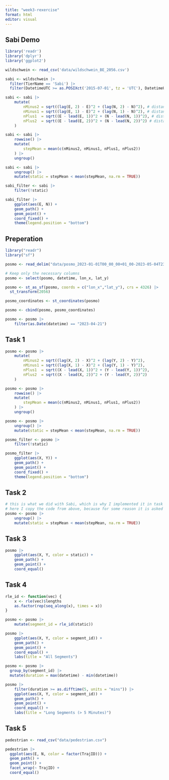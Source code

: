 ```yaml
---
title: "week3-rexercise"
format: html
editor: visual
---
```


## Sabi Demo

```r
library('readr')
library('dplyr')
library('ggplot2')

wildschwein <- read_csv('data/wildschwein_BE_2056.csv')

sabi <- wildschwein |>
  filter(TierName == 'Sabi') |>
  filter(DatetimeUTC >= as.POSIXct('2015-07-01', tz = 'UTC'), DatetimeUTC < as.POSIXct('2015-07-03', tz = 'UTC'))

sabi <- sabi |>
    mutate(
        nMinus2 = sqrt((lag(E, 2) - E)^2 + (lag(N, 2) - N)^2), # distance to pos -30 minutes
        nMinus1 = sqrt((lag(E, 1) - E)^2 + (lag(N, 1) - N)^2), # distance to pos -15 minutes
        nPlus1  = sqrt((E - lead(E, 1))^2 + (N - lead(N, 1))^2), # distance to pos +15 mintues
        nPlus2  = sqrt((E - lead(E, 2))^2 + (N - lead(N, 2))^2) # distance to pos +30 minutes
    )

sabi <- sabi |>
    rowwise() |>
    mutate(
        stepMean = mean(c(nMinus2, nMinus1, nPlus1, nPlus2))
    ) |>
    ungroup()

sabi <- sabi |>
    ungroup() |>
    mutate(static = stepMean < mean(stepMean, na.rm = TRUE))

sabi_filter <- sabi |>
    filter(!static)

sabi_filter |>
    ggplot(aes(E, N)) +
    geom_path() +
    geom_point() +
    coord_fixed() +
    theme(legend.position = "bottom")
```

## Preperation

```r
library("readr")
library("sf")

posmo <- read_delim("data/posmo_2023-01-01T00_00_00+01_00-2023-05-04T23_59_59+02_00.csv")

# Keep only the necessary columns
posmo <- select(posmo, datetime, lon_x, lat_y)

posmo <- st_as_sf(posmo, coords = c("lon_x","lat_y"), crs = 4326) |>
  st_transform(2056)

posmo_coordinates <- st_coordinates(posmo)

posmo <- cbind(posmo, posmo_coordinates)

posmo <- posmo |>
    filter(as.Date(datetime) == "2023-04-21")
```

## Task 1

```r
posmo <- posmo |>
    mutate(
        nMinus2 = sqrt((lag(X, 2) - X)^2 + (lag(Y, 2) - Y)^2),
        nMinus1 = sqrt((lag(X, 1) - X)^2 + (lag(Y, 1) - Y)^2),
        nPlus1  = sqrt((X - lead(X, 1))^2 + (Y - lead(Y, 1))^2),
        nPlus2  = sqrt((X - lead(X, 2))^2 + (Y - lead(Y, 2))^2)
    )

posmo <- posmo |>
    rowwise() |>
    mutate(
        stepMean = mean(c(nMinus2, nMinus1, nPlus1, nPlus2))
    ) |>
    ungroup()

posmo <- posmo |>
    ungroup() |>
    mutate(static = stepMean < mean(stepMean, na.rm = TRUE))

posmo_filter <- posmo |>
    filter(!static)

posmo_filter |>
    ggplot(aes(X, Y)) +
    geom_path() +
    geom_point() +
    coord_fixed() +
    theme(legend.position = "bottom")
```

## Task 2

```r
# this is what we did with Sabi, which is why I implemented it in task 1 already;
# here I copy the code from above, because for some reason it is asked for again in task 2
posmo <- posmo |>
    ungroup() |>
    mutate(static = stepMean < mean(stepMean, na.rm = TRUE))
```

## Task 3

```r
posmo |>
    ggplot(aes(X, Y, color = static)) +
    geom_path() +
    geom_point() +
    coord_equal()
```

## Task 4

```r
rle_id <- function(vec) {
    x <- rle(vec)$lengths
    as.factor(rep(seq_along(x), times = x))
}

posmo <- posmo |>
    mutate(segment_id = rle_id(static))

posmo |>
    ggplot(aes(X, Y, color = segment_id)) +
    geom_path() +
    geom_point() +
    coord_equal() +
    labs(title = "All Segments")

posmo <- posmo |>
  group_by(segment_id) |>
  mutate(duration = max(datetime) - min(datetime))

posmo |>
    filter(duration >= as.difftime(5, units = "mins")) |>
    ggplot(aes(X, Y, color = segment_id)) +
    geom_path() +
    geom_point() +
    coord_equal() +
    labs(title = "Long Segments (> 5 Minutes)")
```

## Task 5

```r
pedestrian <- read_csv("data/pedestrian.csv")

pedestrian |>
  ggplot(aes(E, N, color = factor(TrajID))) +
  geom_path() +
  geom_point() +
  facet_wrap(~ TrajID) +
  coord_equal()
```

